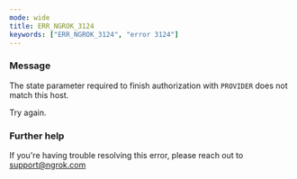 ```yaml
---
mode: wide
title: ERR_NGROK_3124
keywords: ["ERR_NGROK_3124", "error 3124"]
---
```



### Message

The state parameter required to finish authorization with `PROVIDER` does not match this host.

Try again.

<ErrorDetails />

### Further help

If you're having trouble resolving this error, please reach out to [support@ngrok.com](mailto:support@ngrok.com?subject=Help%20with%20ERR_NGROK_3124)
